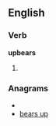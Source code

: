 ==English==

===Verb===
'''upbears'''

# {{third-person singular of|[[upbear]]}}

===Anagrams===
* {{alphagram|abeprsu}}
* [[bears up#English|bears up]]